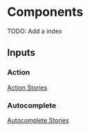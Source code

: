  
<Meta title="Components/Components" />

# Components

TODO: Add a index


## Inputs

### Action


<Description of={Action}/>

[Action Stories](?path=/docs/components-inputs-action--docs)


<Canvas of={ActionStories.Default}/>

### Autocomplete


<Description of={Autocomplete}/>

[Autocomplete Stories](?path=/docs/components-inputs-autocomplete--docs)


<Canvas of={AutocompleteStories.Default}/>